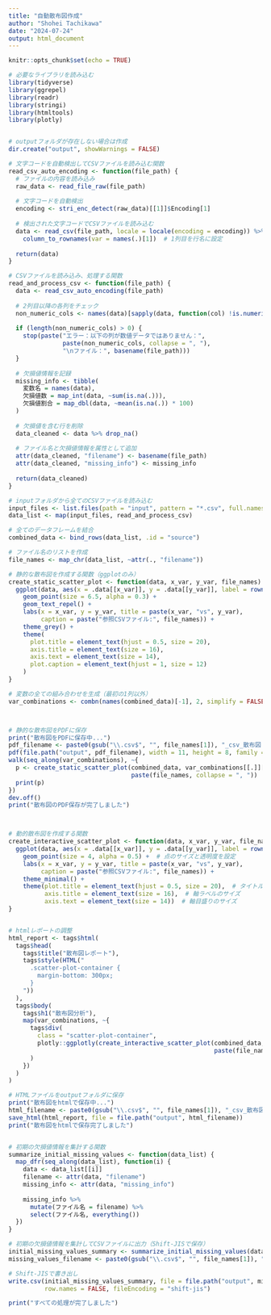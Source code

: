 ---
title: "自動散布図作成"
author: "Shohei Tachikawa"
date: "2024-07-24"
output: html_document
---

```{r setup, include=FALSE}
knitr::opts_chunk$set(echo = TRUE)
```

```{r libraries, message=FALSE, warning=FALSE}

# 必要なライブラリを読み込む
library(tidyverse)
library(ggrepel)
library(readr)
library(stringi)
library(htmltools)
library(plotly)


# outputフォルダが存在しない場合は作成
dir.create("output", showWarnings = FALSE)

# 文字コードを自動検出してCSVファイルを読み込む関数
read_csv_auto_encoding <- function(file_path) {
  # ファイルの内容を読み込み
  raw_data <- read_file_raw(file_path)
  
  # 文字コードを自動検出
  encoding <- stri_enc_detect(raw_data)[[1]]$Encoding[1]
  
  # 検出された文字コードでCSVファイルを読み込む
  data <- read_csv(file_path, locale = locale(encoding = encoding)) %>%
    column_to_rownames(var = names(.)[1])  # 1列目を行名に設定
  
  return(data)
}

# CSVファイルを読み込み、処理する関数
read_and_process_csv <- function(file_path) {
  data <- read_csv_auto_encoding(file_path)
  
  # 2列目以降の各列をチェック
  non_numeric_cols <- names(data)[sapply(data, function(col) !is.numeric(col))]
  
  if (length(non_numeric_cols) > 0) {
    stop(paste("エラー：以下の列が数値データではありません：", 
               paste(non_numeric_cols, collapse = ", "), 
               "\nファイル：", basename(file_path)))
  }
  
  # 欠損値情報を記録
  missing_info <- tibble(
    変数名 = names(data),
    欠損値数 = map_int(data, ~sum(is.na(.))),
    欠損値割合 = map_dbl(data, ~mean(is.na(.)) * 100)
  )
  
  # 欠損値を含む行を削除
  data_cleaned <- data %>% drop_na()
  
  # ファイル名と欠損値情報を属性として追加
  attr(data_cleaned, "filename") <- basename(file_path)
  attr(data_cleaned, "missing_info") <- missing_info
  
  return(data_cleaned)
}

# inputフォルダから全てのCSVファイルを読み込む
input_files <- list.files(path = "input", pattern = "*.csv", full.names = TRUE)
data_list <- map(input_files, read_and_process_csv)

# 全てのデータフレームを結合
combined_data <- bind_rows(data_list, .id = "source")

# ファイル名のリストを作成
file_names <- map_chr(data_list, ~attr(., "filename"))

# 静的な散布図を作成する関数（ggplotのみ）
create_static_scatter_plot <- function(data, x_var, y_var, file_names) {
  ggplot(data, aes(x = .data[[x_var]], y = .data[[y_var]], label = rownames(data))) +
    geom_point(size = 6.5, alpha = 0.3) +
    geom_text_repel() +
    labs(x = x_var, y = y_var, title = paste(x_var, "vs", y_var),
         caption = paste("参照CSVファイル:", file_names)) +
    theme_grey() +
    theme(
      plot.title = element_text(hjust = 0.5, size = 20),
      axis.title = element_text(size = 16),
      axis.text = element_text(size = 14),
      plot.caption = element_text(hjust = 1, size = 12)
    )
}

# 変数の全ての組み合わせを生成（最初の1列以外）
var_combinations <- combn(names(combined_data)[-1], 2, simplify = FALSE)



# 静的な散布図をPDFに保存
print("散布図をPDFに保存中...")
pdf_filename <- paste0(gsub("\\.csv$", "", file_names[1]), "_csv_散布図.pdf")
pdf(file.path("output", pdf_filename), width = 11, height = 8, family = "Japan1")
walk(seq_along(var_combinations), ~{
  p <- create_static_scatter_plot(combined_data, var_combinations[[.]][1], var_combinations[[.]][2],
                                  paste(file_names, collapse = ", "))
  print(p)
})
dev.off()
print("散布図のPDF保存が完了しました")



# 動的散布図を作成する関数
create_interactive_scatter_plot <- function(data, x_var, y_var, file_names) {
  ggplot(data, aes(x = .data[[x_var]], y = .data[[y_var]], label = rownames(data))) +
    geom_point(size = 4, alpha = 0.5) +  # 点のサイズと透明度を設定
    labs(x = x_var, y = y_var, title = paste(x_var, "vs", y_var),
         caption = paste("参照CSVファイル:", file_names)) +
    theme_minimal() +
    theme(plot.title = element_text(hjust = 0.5, size = 20),  # タイトルの位置とサイズ
          axis.title = element_text(size = 16),  # 軸ラベルのサイズ
          axis.text = element_text(size = 14))  # 軸目盛りのサイズ
}


# htmlレポートの調整
html_report <- tags$html(
  tags$head(
    tags$title("散布図レポート"),
    tags$style(HTML("
      .scatter-plot-container {
        margin-bottom: 300px;
      }
    "))
  ),
  tags$body(
    tags$h1("散布図分析"),
    map(var_combinations, ~{
      tags$div(
        class = "scatter-plot-container",
        plotly::ggplotly(create_interactive_scatter_plot(combined_data, .x[1], .x[2], 
                                                         paste(file_names, collapse = ", ")))
      )
    })
  )
)

# HTMLファイルをoutputフォルダに保存
print("散布図をhtmlで保存中...")
html_filename <- paste0(gsub("\\.csv$", "", file_names[1]), "_csv_散布図.html")
save_html(html_report, file = file.path("output", html_filename))
print("散布図をhtmlで保存完了しました")


# 初期の欠損値情報を集計する関数
summarize_initial_missing_values <- function(data_list) {
  map_dfr(seq_along(data_list), function(i) {
    data <- data_list[[i]]
    filename <- attr(data, "filename")
    missing_info <- attr(data, "missing_info")
    
    missing_info %>%
      mutate(ファイル名 = filename) %>%
      select(ファイル名, everything())
  })
}

# 初期の欠損値情報を集計してCSVファイルに出力（Shift-JISで保存）
initial_missing_values_summary <- summarize_initial_missing_values(data_list)
missing_values_filename <- paste0(gsub("\\.csv$", "", file_names[1]), "_csv_初期欠損値情報.csv")

# Shift-JISで書き出し
write.csv(initial_missing_values_summary, file = file.path("output", missing_values_filename), 
          row.names = FALSE, fileEncoding = "shift-jis")

print("すべての処理が完了しました")








```
